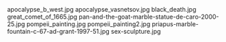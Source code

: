     
<PopImage className="w-full sm:w-[inherit] float-right clear-right sm:m-1 sm:ml-4" src={JPG_apocalypse_b_west_jpg} alt="apocalypse_b_west.jpg">
	apocalypse_b_west.jpg
</PopImage>
<PopImage className="w-full sm:w-[inherit] float-left clear-left sm:m-1 sm:mr-4" src={JPG_apocalypse_vasnetsov_jpg} alt="apocalypse_vasnetsov.jpg">
	apocalypse_vasnetsov.jpg
</PopImage>
<PopImage className="w-full sm:w-[inherit] float-right clear-right sm:m-1 sm:ml-4" src={JPG_black_death_jpg} alt="black_death.jpg">
	black_death.jpg
</PopImage>
<PopImage className="w-full sm:w-[inherit] float-left clear-left sm:m-1 sm:mr-4" src={JPG_great_comet_of_1665_jpg} alt="great_comet_of_1665.jpg">
	great_comet_of_1665.jpg
</PopImage>
<PopImage className="w-full sm:w-[inherit] float-right clear-right sm:m-1 sm:ml-4" src={JPG_pan_and_the_goat_marble_statue_de_caro_2000_25_jpg} alt="pan-and-the-goat-marble-statue-de-caro-2000-25.jpg">
	pan-and-the-goat-marble-statue-de-caro-2000-25.jpg
</PopImage>
<PopImage className="w-full sm:w-[inherit] float-left clear-left sm:m-1 sm:mr-4" src={JPG_pompeii_painting_jpg} alt="pompeii_painting.jpg">
	pompeii_painting.jpg
</PopImage>
<PopImage className="w-full sm:w-[inherit] float-right clear-right sm:m-1 sm:ml-4" src={JPG_pompeii_painting2_jpg} alt="pompeii_painting2.jpg">
	pompeii_painting2.jpg
</PopImage>
<PopImage className="w-full sm:w-[inherit] float-left clear-left sm:m-1 sm:mr-4" src={JPG_priapus_marble_fountain_c_67_ad_grant_1997_51_jpg} alt="priapus-marble-fountain-c-67-ad-grant-1997-51.jpg">
	priapus-marble-fountain-c-67-ad-grant-1997-51.jpg
</PopImage>
<PopImage className="w-full sm:w-[inherit] float-right clear-right sm:m-1 sm:ml-4" src={JPG_sex_sculpture_jpg} alt="sex-sculpture.jpg">
	sex-sculpture.jpg
</PopImage>

